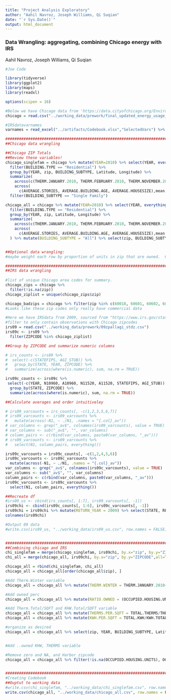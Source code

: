 ```yaml
---
title: "Project Analysis Exploratory"
author: "Aahil Navroz, Joseph Williams, Qi Suqian"
date: "`r Sys.Date()`"
output: html_document
---
```


### Data Wrangling: aggregating, combining Chicago energy with IRS

Aahil Navroz, Joseph Williams, Qi Suqian

```r
#Joe Code

library(tidyverse)
library(ggplot2)
library(maps)
library(readxl)

options(scipen = 16)

#Below we have Chicago data from 'https://data.cityofchicago.org/Environment-Sustainable-Development/Energy-Usage-2010/8yq3-m6wp/about_data' with zip codes and Lat Long added with python script, mapped from USPS data, census tract mappers
chicago = read.csv("../working_data/prework/final_updated_energy_usage_with_coordinates.csv")

#IRSdatavarnames
varnames = read_excel("../artifacts/Codebook.xlsx","SelectedVars") %>% select(Variable, Description, Shared)

##################################################################################################################
##Chicago data wrangling

##Chicago ZIP Totals
##Review these variables!
chicago_singlefam = chicago %>% mutate(YEAR=2010) %>% select(YEAR, everything()) %>%
  filter(BUILDING.TYPE == "Residential") %>%
  group_by(YEAR, zip, BUILDING_SUBTYPE, Latitude, Longitude) %>%
  summarize(
    across(c(THERM.JANUARY.2010, THERM.FEBRUARY.2010, THERM.NOVEMBER.2010, THERM.DECEMBER.2010, TOTAL.THERMS,THERMS.TOTAL.SQFT, TOTAL.KWH, KWH.TOTAL.SQFT, TOTAL.UNITS, OCCUPIED.HOUSING.UNITS, RENTER.OCCUPIED.HOUSING.UNITS), sum, na.rm = TRUE),
    across(
      c(AVERAGE.STORIES, AVERAGE.BUILDING.AGE, AVERAGE.HOUSESIZE),mean,na.rm = TRUE)) %>%
  filter(BUILDING_SUBTYPE == "Single Family")

chicago_all = chicago %>% mutate(YEAR=2010) %>% select(YEAR, everything()) %>%
  filter(BUILDING.TYPE == "Residential") %>%
  group_by(YEAR, zip, Latitude, Longitude) %>%
  summarize(
    across(c(THERM.JANUARY.2010, THERM.FEBRUARY.2010, THERM.NOVEMBER.2010, THERM.DECEMBER.2010, TOTAL.THERMS,THERMS.TOTAL.SQFT, TOTAL.KWH, KWH.TOTAL.SQFT, TOTAL.UNITS, OCCUPIED.HOUSING.UNITS, RENTER.OCCUPIED.HOUSING.UNITS), sum, na.rm = TRUE),
    across(
      c(AVERAGE.STORIES, AVERAGE.BUILDING.AGE, AVERAGE.HOUSESIZE),mean,na.rm = TRUE)
  ) %>% mutate(BUILDING_SUBTYPE = "All") %>% select(zip, BUILDING_SUBTYPE, everything())


##Optional data wrangling:
#maybe weight each row by proportion of units in zip that are owned.  Can get this by (housing.units.occupied-housing.units.rented)/housing.units.occupied

##################################################################################################################
##IRS data wrangling
  
#list of unique Chicago area codes for summary.
chicago_zips = chicago %>%
  filter(!is.na(zip))
chicago_ziplist = unique(chicago_zips$zip)

chicago_badzips = chicago %>% filter(zip %in% c(60018, 60601, 60602, 60654, 60803))
#Looks like these zip codes only really have commercial data

#Here we have IRSdata from 2009, sourced from "https://www.irs.gov/statistics/soi-tax-stats-individual-income-tax-statistics-zip-code-data-soi"
#filter to only contain observations with Chicago zipcodes
irs09 = read.csv("../working_data/prework/09zpallagi_stdz.csv")
irs09c <- irs09 %>% 
  filter(ZIPCODE %in% chicago_ziplist)

##Group by ZIPCODE and summarize numeric columns

# irs_counts <- irs09 %>%
#  select(-c(STATEFIPS, AGI_STUB)) %>%
#   group_by(STATE, YEAR, ZIPCODE) %>%
#   summarize(across(where(is.numeric), sum, na.rm = TRUE))

irs09c_counts <- irs09c %>%
 select(-c(YEAR, N10960, A10960, N11520, A11520, STATEFIPS, AGI_STUB)) %>%
  group_by(STATE, ZIPCODE) %>%
  summarize(across(where(is.numeric), sum, na.rm = TRUE))

##Calculate averages and order intuitiveley

# irs09_varcounts = irs_counts[, -c(1,2,3,5,6,7)]
# irs09_varcounts <- irs09_varcounts %>%
#   mutate(across(-N1, ~ ./N1, .names = "{.col}_av"))
# var_columns <- grep("_av$", colnames(irs09_varcounts), value = TRUE)
# var_columns <- sub("_av$", "", var_columns)
# column_pairs <- c(rbind(var_columns, paste0(var_columns, "_av")))
# irs09_varcounts <- irs09_varcounts %>%
#   select(N1, column_pairs, everything())

irs09c_varcounts = irs09c_counts[, -c(1,2,4,5,6)]
irs09c_varcounts <- irs09c_varcounts %>%
  mutate(across(-N1, ~ ./N1, .names = "{.col}_av"))
var_columns <- grep("_av$", colnames(irs09c_varcounts), value = TRUE)
var_columns <- sub("_av$", "", var_columns)
column_pairs <- c(rbind(var_columns, paste0(var_columns, "_av")))
irs09c_varcounts <- irs09c_varcounts %>%
  select(N1, column_pairs, everything())

##Recreate df
#irs09_us <- cbind(irs_counts[, 1:7], irs09_varcounts[, -1])
irs09chi <- cbind(irs09c_counts[, 1:6], irs09c_varcounts[, -1])
irs09chi = irs09chi %>% mutate(RETURN_YEAR = 2009) %>% select(STATE, RETURN_YEAR, everything())
colnames(irs09chi)

#Output 09 data
#write.csv(irs09_us, "../working_data/irs09_us.csv", row.names = FALSE)


##################################################################################################################
##Combining chicago and IRS
chi_singlefam = merge(chicago_singlefam, irs09chi, by.x="zip", by.y="ZIPCODE",all=TRUE)
chi_all = merge(chicago_all, irs09chi, by.x="zip", by.y="ZIPCODE",all=TRUE)

chicago_all = rbind(chi_singlefam, chi_all)
chicago_all = chicago_all[order(chicago_all$zip), ]

#Add Therm.Winter variable
chicago_all = chicago_all %>% mutate(THERM.WINTER = THERM.JANUARY.2010+THERM.FEBRUARY.2010+THERM.NOVEMBER.2010+THERM.DECEMBER.2010)

#Add owned perc
chicago_all = chicago_all %>% mutate(RATIO.OWNED = (OCCUPIED.HOUSING.UNITS-RENTER.OCCUPIED.HOUSING.UNITS)/TOTAL.UNITS)

#Add Therm.Total/SQFT and KHW.Total/SQFT variable
chicago_all = chicago_all %>% mutate(THERMS.PER.SQFT = TOTAL.THERMS/THERMS.TOTAL.SQFT)
chicago_all = chicago_all %>% mutate(KWH.PER.SQFT = TOTAL.KWH/KWH.TOTAL.SQFT)

#organize as desired
chicago_all = chicago_all %>% select(zip, YEAR, BUILDING_SUBTYPE, Latitude, Longitude, THERMS.PER.SQFT, KWH.PER.SQFT, THERM.WINTER, THERM.JANUARY.2010, THERM.FEBRUARY.2010, THERM.NOVEMBER.2010, THERM.DECEMBER.2010, TOTAL.THERMS, THERMS.TOTAL.SQFT, TOTAL.KWH, KWH.TOTAL.SQFT, TOTAL.UNITS, OCCUPIED.HOUSING.UNITS, RENTER.OCCUPIED.HOUSING.UNITS, RATIO.OWNED,everything())


#Add ..owned KHW, THERMS variable

#Remove zero and NA, and Harbor zipcode
chicago_all = chicago_all %>% filter(!is.na(OCCUPIED.HOUSING.UNITS), OCCUPIED.HOUSING.UNITS > 0) %>% filter(zip != 60611)


################################################################################################################
#Creating Codebook
##Ouptut to working data
#write.csv(chi_singlefam, "../working_data/chi_singlefam.csv", row.names = FALSE)
write.csv(chicago_all, "../working_data/chicago_all.csv", row.names = FALSE)


```




